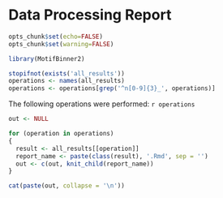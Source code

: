 # Data Processing Report

```r
opts_chunk$set(echo=FALSE)
opts_chunk$set(warning=FALSE)

library(MotifBinner2)

stopifnot(exists('all_results'))
operations <- names(all_results)
operations <- operations[grep('^n[0-9]{3}_', operations)]
```

The following operations were performed:
`r operations`

```r
out <- NULL

for (operation in operations)
{
  result <- all_results[[operation]]
  report_name <- paste(class(result), '.Rmd', sep = '')
  out <- c(out, knit_child(report_name))
}
```

```r
cat(paste(out, collapse = '\n'))
```
